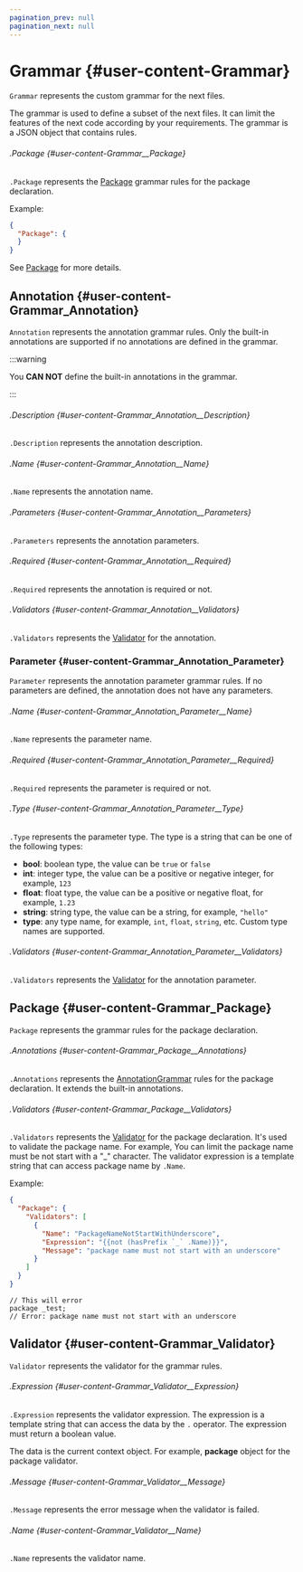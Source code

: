 ```yaml
---
pagination_prev: null
pagination_next: null
---
```

# Grammar {#user-content-Grammar}

`Grammar` represents the custom grammar for the next files.

The grammar is used to define a subset of the next files. It can limit the features of the next code according by your requirements. The grammar is a JSON object that contains rules.

###### .Package {#user-content-Grammar__Package}
<div className="property-container">

`.Package` represents the [Package](#user-content-Grammar_Package) grammar rules for the package declaration.

Example:

```json
{
  "Package": {
  }
}
```

See [Package](#user-content-Grammar_Package) for more details.

</div>

## Annotation {#user-content-Grammar_Annotation}

`Annotation` represents the annotation grammar rules. Only the built-in annotations are supported if no annotations are defined in the grammar.

:::warning

You **CAN NOT** define the built-in annotations in the grammar.

:::

###### .Description {#user-content-Grammar_Annotation__Description}
<div className="property-container">

`.Description` represents the annotation description.

</div>

###### .Name {#user-content-Grammar_Annotation__Name}
<div className="property-container">

`.Name` represents the annotation name.

</div>

###### .Parameters {#user-content-Grammar_Annotation__Parameters}
<div className="property-container">

`.Parameters` represents the annotation parameters.

</div>

###### .Required {#user-content-Grammar_Annotation__Required}
<div className="property-container">

`.Required` represents the annotation is required or not.

</div>

###### .Validators {#user-content-Grammar_Annotation__Validators}
<div className="property-container">

`.Validators` represents the [Validator](#user-content-Grammar_Validator) for the annotation.

</div>

### Parameter {#user-content-Grammar_Annotation_Parameter}

`Parameter` represents the annotation parameter grammar rules. If no parameters are defined, the annotation does not have any parameters.

###### .Name {#user-content-Grammar_Annotation_Parameter__Name}
<div className="property-container">

`.Name` represents the parameter name.

</div>

###### .Required {#user-content-Grammar_Annotation_Parameter__Required}
<div className="property-container">

`.Required` represents the parameter is required or not.

</div>

###### .Type {#user-content-Grammar_Annotation_Parameter__Type}
<div className="property-container">

`.Type` represents the parameter type. The type is a string that can be one of the following types:

- **bool**: boolean type, the value can be `true` or `false`
- **int**: integer type, the value can be a positive or negative integer, for example, `123`
- **float**: float type, the value can be a positive or negative float, for example, `1.23`
- **string**: string type, the value can be a string, for example, `"hello"`
- **type**: any type name, for example, `int`, `float`, `string`, etc. Custom type names are supported.

</div>

###### .Validators {#user-content-Grammar_Annotation_Parameter__Validators}
<div className="property-container">

`.Validators` represents the [Validator](#user-content-Grammar_Validator) for the annotation parameter.

</div>

## Package {#user-content-Grammar_Package}

`Package` represents the grammar rules for the package declaration.

###### .Annotations {#user-content-Grammar_Package__Annotations}
<div className="property-container">

`.Annotations` represents the [AnnotationGrammar](#user-content-Grammar_Annotation) rules for the package declaration. It extends the built-in annotations.

</div>

###### .Validators {#user-content-Grammar_Package__Validators}
<div className="property-container">

`.Validators` represents the [Validator](#user-content-Grammar_Validator) for the package declaration. It's used to validate the package name. For example, You can limit the package name must be not start with a "_" character. The validator expression is a template string that can access package name by `.Name`.

Example:

```json
{
  "Package": {
    "Validators": [
      {
        "Name": "PackageNameNotStartWithUnderscore",
        "Expression": "{{not (hasPrefix `_` .Name)}}",
        "Message": "package name must not start with an underscore"
      }
    ]
  }
}
```

```next
// This will error
package _test;
// Error: package name must not start with an underscore
```

</div>

## Validator {#user-content-Grammar_Validator}

`Validator` represents the validator for the grammar rules.

###### .Expression {#user-content-Grammar_Validator__Expression}
<div className="property-container">

`.Expression` represents the validator expression. The expression is a template string that can access the data by the `.` operator. The expression must return a boolean value.

The data is the current context object. For example, **package** object for the package validator.

</div>

###### .Message {#user-content-Grammar_Validator__Message}
<div className="property-container">

`.Message` represents the error message when the validator is failed.

</div>

###### .Name {#user-content-Grammar_Validator__Name}
<div className="property-container">

`.Name` represents the validator name.

</div>

